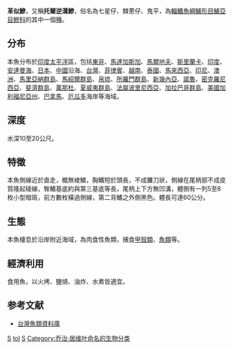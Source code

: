 {{Speciesbox 
| taxon = Scomberoides tol
| status = LC
| authority =  [[Cuvier|Cuvier]], 1832
| synonyms = *''Chorinemus tol''<br /><small>Cuvier, 1832</small>
*''Scomberoides formosanus''<br /><small>Oshima, 1924</small>
}}
'''革似鰺'''，又稱'''托爾逆溝鰺'''，俗名為七星仔、棘蔥仔、鬼平，為[[輻鰭魚綱|輻鰭魚綱]][[鱸形目|鱸形目]][[鱸亞目|鱸亞目]][[鰺科|鰺科]]的其中一個[[種|種]]。

==分布==
本魚分布於[[印度|印度]][[太平洋|太平洋]]區，包括[[東非|東非]]、[[馬達加斯加|馬達加斯加]]、[[馬爾地夫|馬爾地夫]]、[[斯里蘭卡|斯里蘭卡]]、[[印度|印度]]、[[安達曼海|安達曼海]]、[[日本|日本]]、[[中國|中國]]沿海、[[台灣|台灣]]、[[菲律賓|菲律賓]]、[[越南|越南]]、[[泰國|泰國]]、[[馬來西亞|馬來西亞]]、[[印尼|印尼]]、[[澳洲|澳洲]]、[[馬里亞納群島|馬里亞納群島]]、[[馬紹爾群島|馬紹爾群島]]、[[帛琉|帛琉]]、[[所羅門群島|所羅門群島]]、[[新幾內亞|新幾內亞]]、[[諾魯|諾魯]]、[[密克羅尼西亞|密克羅尼西亞]]、[[斐濟群島|斐濟群島]]、[[萬那杜|萬那杜]]、[[夏威夷群島|夏威夷群島]]、[[法屬波里尼西亞|法屬波里尼西亞]]、[[加拉巴哥群島|加拉巴哥群島]]、[[美國|美國]][[加利福尼亞州|加利福尼亞州]]、[[巴拿馬|巴拿馬]]、[[厄瓜多|厄瓜多]]海岸等海域。

==深度==
水深10至20公尺。

==特徵==
本魚側線近於直走，概無棱鱗，胸鰭短於頭長，不成鐮刀狀，側線在尾柄部不成皮質隆起稜線，臀鰭基底約與第三基底等長，尾柄上下方無凹溝，體側有一列5至8枚小型暗斑，前方數枚橫過側線，第二背鰭之外側黑色。體長可達60公分。

==生態==
本魚棲息於沿岸附近海域，為肉食性魚類，捕食[[甲殼類|甲殼類]]、[[魚類|魚類]]等。

==經濟利用==
食用魚，以火烤、鹽燒、油炸、水煮皆適宜。

==参考文献==
*[http://fishdb.sinica.edu.tw/ 台灣魚類資料庫] {{Wayback|url=http://fishdb.sinica.edu.tw/ |date=20160304193340 }}
{{Taxonbar}}

[[Category:食用魚|S]]
[[Category:似鰺屬|tol]]
[[Category:1832年描述的鱼类|S]]
[[Category:乔治·居维叶命名的生物分类|Category:乔治·居维叶命名的生物分类]]